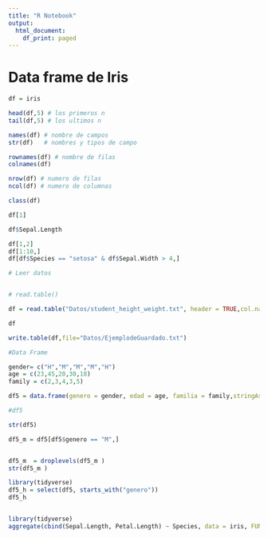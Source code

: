 ```yaml
---
title: "R Notebook"
output:
  html_document:
    df_print: paged
---
```


# Data frame de Iris

```r

df = iris

head(df,5) # los primeros n
tail(df,5) # los ultimos n

names(df) # nombre de campos
str(df)   # nombres y tipos de campo

rownames(df) # nombre de filas
colnames(df)

nrow(df) # numero de filas
ncol(df) # numero de columnas

class(df)

df[1]

df$Sepal.Length

df[1,2]
df[1:10,]
df[df$Species == "setosa" & df$Sepal.Width > 4,]


```

```r

# Leer datos


# read.table()

df = read.table("Datos/student_height_weight.txt", header = TRUE,col.names= c("Altura","Peso"))

df

write.table(df,file="Datos/EjemplodeGuardado.txt")


```

```r

#Data Frame

gender= c("H","M","M","M","H")
age = c(23,45,20,30,18)
family = c(2,3,4,3,5)

df5 = data.frame(genero = gender, edad = age, familia = family,stringAsFactors = TRUE)

#df5

str(df5)

df5_m = df5[df5$genero == "M",]


df5_m  = droplevels(df5_m )
str(df5_m )

library(tidyverse)
df5_h = select(df5, starts_with("genero"))
df5_h



```
```r
library(tidyverse)
aggregate(cbind(Sepal.Length, Petal.Length) ~ Species, data = iris, FUN = mean, na.rm =TRUE)

```



